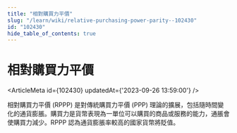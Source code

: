 ```yaml
---
title: "相對購買力平價"
slug: "/learn/wiki/relative-purchasing-power-parity--102430"
id: "102430"
hide_table_of_contents: true
---
```



# 相對購買力平價

<ArticleMeta id={102430} updatedAt={'2023-09-26 13:59:00'} />
<div className='border-solid border-b border-t-0 my-4 border-[var(--ifm-color-gray-300)]' />

相對購買力平價 (RPPP) 是對傳統購買力平價 (PPP) 理論的擴展，包括隨時間變化的通貨膨脹。購買力是貨幣表現為一單位可以購買的商品或服務的能力，通脹會使購買力減少。RPPP 認為通貨膨脹率較高的國家貨幣將貶值。
